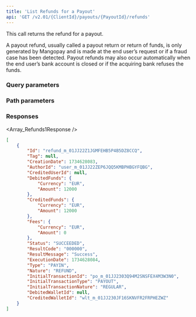 ```yaml
---
title: 'List Refunds for a Payout'  
api: 'GET /v2.01/{ClientId}/payouts/{PayoutId}/refunds'  
---
```




This call returns the refund for a payout. 

A payout refund, usually called a payout return or return of funds, is only generated by Mangopay and is made at the end user’s request or if a fraud case has been detected. Payout refunds may also occur automatically when the end user’s bank account is closed or if the acquiring bank refuses the funds.

### Query parameters  

<Status />  

<ResultCode />  

<BeforeDate1 />  

<AfterDate1 />  

### Path parameters  

<PayoutId />  

### Responses  

<AccordionGroup><Accordion title="200">  

<Array_Refunds1Response /></Accordion></AccordionGroup>  

<ResponseExample>  

```json 200
[
    {
        "Id": "refund_m_01JJ22Z1JGMFEHB5P4B5DZ8CCQ",
        "Tag": null,
        "CreationDate": 1734628083,
        "AuthorId": "user_m_01JJ22ZEP6JQQ5KMBPHBGYFQBG",
        "CreditedUserId": null,
        "DebitedFunds": {
            "Currency": "EUR",
            "Amount": 12000
        },
        "CreditedFunds": {
            "Currency": "EUR",
            "Amount": 12000
        },
        "Fees": {
            "Currency": "EUR",
            "Amount": 0
        },
        "Status": "SUCCEEDED",
        "ResultCode": "000000",
        "ResultMessage": "Success",
        "ExecutionDate": 1734628084,
        "Type": "PAYIN",
        "Nature": "REFUND",
        "InitialTransactionId": "po_m_01JJ2303Q94M2SNSFEX4M3W3N0",
        "InitialTransactionType": "PAYOUT",
        "InitialTransactionNature": "REGULAR",
        "DebitedWalletId": null,
        "CreditedWalletId": "wlt_m_01JJ230JF16SKNVFR2FRPHEZWZ"
    }
]
```  

</ResponseExample>  

<RequestExample>  
    <RestGetNoBody />
    <PhpListRefundsPayout />
    <NodeListRefundsPayout />
    <RubyListRefundsPayout />
    <JavaListPayoutRefunds />
    <PythonListPayoutRefunds />
    <NetListPayoutRefunds />
</RequestExample>